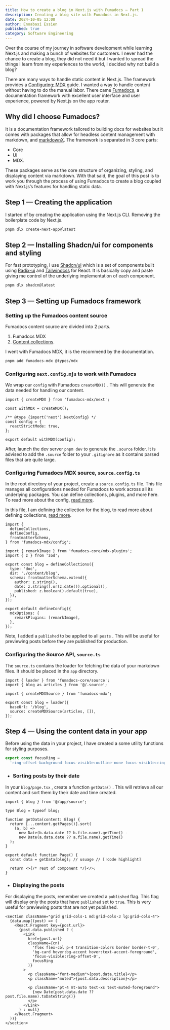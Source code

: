 ```yaml
---
title: How to create a blog in Next.js with Fumadocs — Part 1
description: Creating a blog site with Fumadocs in Next.js.
date: 2024-10-05 12:00
author: Enoabasi Essien
published: true
category: Software Engineering
---
```


Over the course of my journey in software development while learning Next.js and making a bunch of websites for customers. I never had the chance to create a blog, they did not need it but I wanted to spread the things I learn from my experiences to the world, I decided why not build a blog?

There are many ways to handle static content in Next.js. The framework provides a [Configuring: MDX](https://nextjs.org/docs/app/building-your-application/configuring/mdx) guide. I wanted a way to handle content without having to do the manual labor. There came [Fumadocs](https://fumadocs.vercel.app/docs/ui), a documentation framework with excellent user interface and user experience, powered by Next.js on the app router.

## Why did I choose Fumadocs?

It is a documentation framework tailored to building docs for websites but it comes with packages that allow for headless content management with markdown, and [markdownX](https://mdxjs.com/). The framework is separated in 3 core parts:

- Core
- UI
- MDX.

These packages serve as the core structure of organizing, styling, and displaying content via markdown. With that said, the goal of this post is to work you through the process of using Fumadocs to create a blog coupled with Next.js’s features for handling static data.

## Step 1 — Creating the application

I started of by creating the application using the Next.js CLI. Removing the boilerplate code by Next.js.

```sh title="terminal"
pnpm dlx create-next-app@latest
```

## Step 2 — Installing Shadcn/ui for components and styling

For fast prototyping, I use [Shadcn/ui](https://ui.shadcn.com/) which is a set of components built using [Radix-ui](https://www.radix-ui.com/) and [Tailwindcss](https://tailwindcss.com/) for React. It is basically copy and paste giving me control of the underlying implementation of each component.

```sh title="terminal"
pnpm dlx shadcn@latest
```

## Step 3 — Setting up Fumadocs framework

### Setting up the Fumadocs content source

Fumadocs content source are divided into 2 parts.

1. Fumadocs MDX
2. [Content collections](https://www.content-collections.dev/).

I went with Fumadocs MDX, it is the recommend by the documentation.

```sh title="terminal"
pnpm add fumadocs-mdx @types/mdx
```

### Configuring `next.config.mjs` to work with Fumadocs

We wrap our `config` with Fumadocs `createMDX()` . This will generate the data needed for handling our content.

```tsx title="next.config.ts"
import { createMDX } from 'fumadocs-mdx/next';

const withMDX = createMDX();

/** @type {import('next').NextConfig} */
const config = {
  reactStrictMode: true,
};

export default withMDX(config);
```

After, launch the dev server `pnpm dev` to generate the `.source` folder. It is advised to add the `.source` folder to your `.gitignore` as it contains parsed files that are quite large.

### Configuring Fumadocs MDX source, `source.config.ts`

In the root directory of your project, create a `source.config.ts` file. This file manages all configurations needed for Fumadocs to work across all its underlying packages. You can define collections, plugins, and more here. To read more about the config, [read more](https://fumadocs.vercel.app/docs/mdx/configuration).

In this file, I am defining the collection for the blog, to read more about defining collections, [read more](https://fumadocs.vercel.app/docs/mdx/configuration#schema).

```tsx title="source.config.ts"
import {
  defineCollections,
  defineConfig,
  frontmatterSchema,
} from 'fumadocs-mdx/config';

import { remarkImage } from 'fumadocs-core/mdx-plugins';
import { z } from 'zod';

export const blog = defineCollections({
  type: 'doc',
  dir: './content/blog',
  schema: frontmatterSchema.extend({
    author: z.string(),
    date: z.string().or(z.date()).optional(),
    published: z.boolean().default(true),
  }),
});

export default defineConfig({
  mdxOptions: {
    remarkPlugins: [remarkImage],
  },
});
```

Note, I added a `published` to be applied to all `posts` . This will be useful for previewing posts before they are published for production.

### Configuring the Source API, `source.ts`

The `source.ts` contains the loader for fetching the data of your markdown files. It should be placed in the `app` directory.

```tsx title="app/source.ts"
import { loader } from 'fumadocs-core/source';
import { blog as articles } from '@/.source';

import { createMDXSource } from 'fumadocs-mdx';

export const blog = loader({
  baseUrl: '/blog',
  source: createMDXSource(articles, []),
});
```

## Step 4 — Using the content data in your app

Before using the data in your project, I have created a some utility functions for styling purposes.

```ts title="lib/focuses.ts"
export const focusRing =
  'ring-offset-background focus-visible:outline-none focus-visible:ring-2 focus-visible:ring-tertiary focus-visible:ring-offset-2';
```

- ### Sorting posts by their date

In your `blog/page.tsx` , create a function `getData()` . This will retrieve all our content and sort them by their date and time created.

```tsx title="blog/page.tsx"
import { blog } from '@/app/source';

type Blog = typeof blog;

function getData(content: Blog) {
  return [...content.getPages()].sort(
    (a, b) =>
      new Date(b.data.date ?? b.file.name).getTime() -
      new Date(a.data.date ?? a.file.name).getTime()
  );
}

export default function Page() {
  const data = getData(blog); // usuage // [!code highlight]

  return <>{/* rest of component */}</>;
}
```

- ### Displaying the posts

For displaying the posts, remember we created a `published` flag. This flag will display only the posts that have `published` set to `true`. This is very useful for previewing posts that are not yet published.

```tsx title="blog/page.tsx"
<section className="grid grid-cols-1 md:grid-cols-3 lg:grid-cols-4">
  {data.map((post) => (
    <React.Fragment key={post.url}>
      {post.data.published ? (
        <Link
          href={post.url}
          className={cn(
            'flex flex-col p-4 transition-colors border border-t-0',
            'bg-card hover:bg-accent hover:text-accent-foreground',
            'focus-visible:ring-offset-0',
            focusRing
          )}
        >
          <p className="font-medium">{post.data.title}</p>
          <p className="muted">{post.data.description}</p>

          <p className="pt-4 mt-auto text-xs text-muted-foreground">
            {new Date(post.data.date ?? post.file.name).toDateString()}
          </p>
        </Link>
      ) : null}
    </React.Fragment>
  ))}
</section>
```

